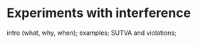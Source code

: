 # Experiments with interference {#sec-interference-intro}

intro (what, why, when); examples; SUTVA and violations;  
